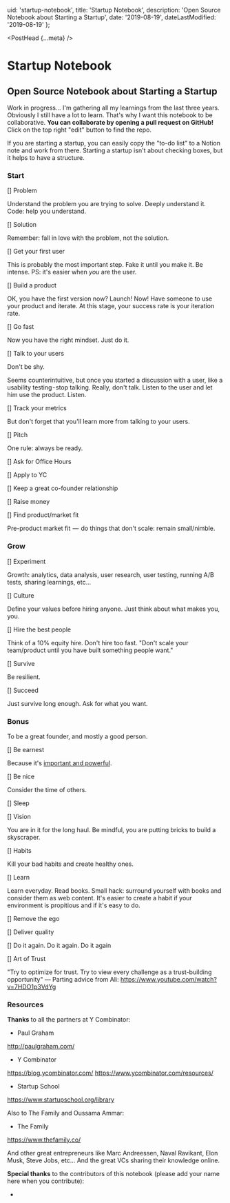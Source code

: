 
  uid: 'startup-notebook',
  title: 'Startup Notebook',
  description: 'Open Source Notebook about Starting a Startup',
  date: '2019-08-19',
  dateLastModified: '2019-08-19'
};

<PostHead {...meta} />

# Startup Notebook

## Open Source Notebook about Starting a Startup

Work in progress... I'm gathering all my learnings from the last three years. Obviously I still have a lot to learn. That's why I want this notebook to be collaborative. **You can collaborate by opening a pull request on GitHub!** Click on the top right "edit" button to find the repo.

If you are starting a startup, you can easily copy the "to-do list" to a Notion note and work from there. Starting a startup isn't about checking boxes, but it helps to have a structure.

### Start

[] <Link href="startup-notebook/problem">Problem</Link>

Understand the problem you are trying to solve. Deeply understand it. Code: help you understand.

[] <Link href="startup-notebook/solution">Solution</Link>

Remember: fall in love with the problem, not the solution.

[] <Link href="startup-notebook/get-your-first-user">Get your first user</Link>

This is probably the most important step. Fake it until you make it. Be intense.
PS: it's easier when _you_ are the user.

[] <Link href="startup-notebook/build-a-product">Build a product</Link>

OK, you have the first version now? Launch! Now! Have someone to use your product and iterate. At this stage, your success rate is your iteration rate.

[] <Link href="startup-notebook/go-fast">Go fast</Link>

Now you have the right mindset. Just do it.

[] <Link href="startup-notebook/talk-to-your-users">Talk to your users</Link>

Don't be shy.

Seems counterintuitive, but once you started a discussion with a user, like a usability testing - stop talking. Really, don't talk. Listen to the user and let him use the product. Listen.

[] <Link href="startup-notebook/track-your-metrics">Track your metrics</Link>

But don't forget that you'll learn more from talking to your users.

[] Pitch

One rule: always be ready.

[] <Link href="startup-notebook/office-hours">Ask for Office Hours</Link>

[] Apply to YC

[] Keep a great co-founder relationship

[] Raise money

[] Find product/market fit

Pre-product market fit  —  do things that don't scale: remain small/nimble.

### Grow

[] Experiment

Growth: analytics, data analysis, user research, user testing, running A/B tests, sharing learnings, etc...

[] Culture

Define your values before hiring anyone. Just think about what makes you, you.

[] Hire the best people

Think of a 10% equity hire. Don't hire too fast. "Don't scale your team/product until you have built something people want."

[] Survive

Be resilient.

[] Succeed

Just survive long enough. Ask for what you want.

### Bonus

To be a great founder, and mostly a good person.

[] Be earnest

Because it's [important and powerful](/blog/the-importance-of-being-earnest).

[] Be nice

Consider the time of others.

[] Sleep

[] Vision

You are in it for the long haul. Be mindful, you are putting bricks to build a skyscraper.

[] Habits

Kill your bad habits and create healthy ones.

[] Learn

Learn everyday. Read books. Small hack: surround yourself with books and consider them as web content. It's easier to create a habit if your environment is propitious and if it's easy to do.

[] Remove the ego

[] Deliver quality

[] Do it again. Do it again. Do it again

[] Art of Trust

"Try to optimize for trust. Try to view every challenge as a trust-building opportunity" — Parting advice from Ali: https://www.youtube.com/watch?v=7HDO1p3VdYg

### Resources

**Thanks** to all the partners at Y Combinator:

- Paul Graham

http://paulgraham.com/

- Y Combinator

https://blog.ycombinator.com/
https://www.ycombinator.com/resources/

- Startup School

https://www.startupschool.org/library

Also to The Family and Oussama Ammar:

- The Family

https://www.thefamily.co/

And other great entrepreneurs like Marc Andreessen, Naval Ravikant, Elon Musk, Steve Jobs, etc... And the great VCs sharing their knowledge online.

**Special thanks** to the contributors of this notebook (please add your name here when you contribute):

-
